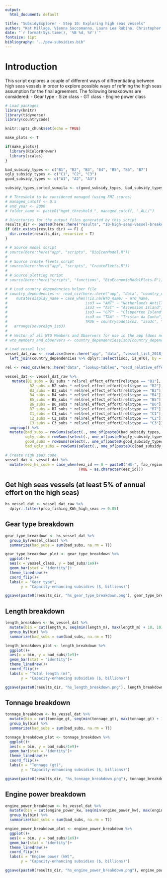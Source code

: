 ```yaml
---
output:
  html_document: default

title: "SubsidyExplorer - Step 10: Exploring high seas vessels"
author: "Kat Millage, Vienna Saccomanno, Laura Lea Rubino, Christopher Costello"
date: "`r format(Sys.time(), '%B %d, %Y')`"
fontsize: 11pt
bibliography: "../pew-subsidies.bib"
---
```


# Introduction 

This script explores a couple of different ways of differentiating between high seas vessels in order to explore possible ways of refining the high seas assumption for the final agreement. The following breakdowns are considered: 
- Gear type
- Size class
- GT class
- Engine power class

```r
# Load packages
library(knitr) 
library(tidyverse)
library(countrycode)

knitr::opts_chunk$set(echo = TRUE)

make_plots <- T

if(make_plots){
  library(RColorBrewer)
  library(scales)
}

bad_subsidy_types <- c("B1", "B2", "B3", "B4", "B5", "B6", "B7")
ugly_subsidy_types <- c("C1", "C2", "C3")
good_subsidy_types <- c("A1", "A2", "A3")

subsidy_types_sorted_sumaila <- c(good_subsidy_types, bad_subsidy_types, ugly_subsidy_types)

# # Threshold to be considered managed (using FMI scores)
# managed_cutoff <- 0.5
# end_year <- 2080
# folder_name <- paste0("mgmt_threshold_", managed_cutoff, "_ALL/")

# Directories for the output files generated by this script
results_dir <- paste0(here::here("results", "10-high-seas-vessel-breakdowns/"))
if (dir.exists(results_dir) == F) {
  dir.create(results_dir, recursive = T)
}
```

```r
# # Source model script
# source(here::here("app", "scripts", "BioEconModel.R"))
# 
# # Source create fleets script
# source(here::here("app", "scripts", "CreateFleets.R"))
# 
# # Source plotting script
# source(here::here("scripts", "functions", "BioEconomicModelPlots.R"))
```

```r
# # Load country dependencies helper file
# country_dependencies <- read_csv(here::here("app", "data", "country_dependencies.csv")) %>%
#    mutate(display_name = case_when(!is.na(WTO_name) ~ WTO_name,
#                                   iso3 == "ANT" ~ "Netherlands Antilles",
#                                   iso3 == "ASC" ~ "Ascension Island", 
#                                   iso3 == "CPT" ~ "Clipperton Island",
#                                   iso3 == "TAA" ~ "Tristan da Cunha",
#                                   TRUE ~ countrycode(iso3, "iso3c", "country.name"))) %>%
#   arrange(sovereign_iso3) 
# 
# # Vector of all WTO Members and Observers for use in the app [does not include the overseas territories associated with them]
# wto_members_and_observers <- country_dependencies$iso3[country_dependencies$is_WTO & !country_dependencies$is_overseas_territory]
```

```r
# Load vessel list
vessel_dat_raw <- read.csv(here::here("app", "data", "vessel_list_2018_final.csv"), stringsAsFactors = F) %>%
  left_join(country_dependencies %>% dplyr::select(iso3, is_WTO), by = c("flag_iso3" = "iso3"))

rel <- read_csv(here::here("data", "lookup-tables", "oecd_relative_effects_lookup_table.csv"))

vessel_dat <- vessel_dat_raw %>%
   mutate(B1_subs = B1_subs * rel$rel_effect_effort[rel$type == "B1"], 
           B2_subs = B2_subs * rel$rel_effect_effort[rel$type == "B2"],
           B3_subs = B3_subs * rel$rel_effect_effort[rel$type == "B3"],
           B4_subs = B4_subs * rel$rel_effect_effort[rel$type == "B4"],
           B5_subs = B5_subs * rel$rel_effect_effort[rel$type == "B5"], 
           B6_subs = B6_subs * rel$rel_effect_effort[rel$type == "B6"],
           B7_subs = B7_subs * rel$rel_effect_effort[rel$type == "B7"], 
           C1_subs = C1_subs * rel$rel_effect_effort[rel$type == "C1"], 
           C2_subs = C2_subs * rel$rel_effect_effort[rel$type == "C2"],
           C3_subs = C3_subs * rel$rel_effect_effort[rel$type == "C3"]) %>%
  ungroup() %>%
  mutate(bad_subs = rowSums(select(., one_of(paste0(bad_subsidy_types, "_subs")))),
         ugly_subs = rowSums(select(., one_of(paste0(ugly_subsidy_types, "_subs")))),
         good_subs = rowSums(select(., one_of(paste0(good_subsidy_types, "_subs")))),
         bad_ugly_subs = rowSums(select(., one_of(paste0(c(bad_subsidy_types, ugly_subsidy_types), "_subs")))))

# Create high seas code
vessel_dat <- vessel_dat %>%
  mutate(eez_hs_code = case_when(eez_id == 0 ~ paste0("HS-", fao_region),
                                 TRUE ~ as.character(eez_id)))
```

## Get high seas vessels (at least 5% of annual effort on the high seas)

```r
hs_vessel_dat <- vessel_dat_raw %>%
  dplyr::filter(prop_fishing_KWh_high_seas >= 0.05)

```

## Gear type breakdown

```r
gear_type_breakdown <- hs_vessel_dat %>%
  group_by(vessel_class) %>%
  summarize(bad_subs = sum(bad_subs, na.rm = T))

gear_type_breakdown_plot <- gear_type_breakdown %>%
  ggplot()+
  aes(x = vessel_class, y = bad_subs/1e9)+
  geom_bar(stat = "identity")+
  theme_linedraw()+
  coord_flip()+
  labs(x = "Gear type",
       y = "Capacity-enhancing subsidies ($, billions)")

ggsave(paste0(results_dir, "hs_gear_type_breakdown.png"), gear_type_breakdown_plot, width = 7.5, height = 6)
```

## Length breakdown

```r
length_breakdown <- hs_vessel_dat %>%
  mutate(bin = cut(length_m, seq(min(length_m), max(length_m) + 10, 10))) %>%
  group_by(bin) %>%
  summarize(bad_subs = sum(bad_subs, na.rm = T))

length_breakdown_plot <- length_breakdown %>%
  ggplot()+
  aes(x = bin, y = bad_subs/1e9)+
  geom_bar(stat = "identity")+
  theme_linedraw()+
  coord_flip()+
  labs(x = "Total length (m)",
       y = "Capacity-enhancing subsidies ($, billions)")

ggsave(paste0(results_dir, "hs_length_breakdown.png"), length_breakdown_plot, width = 7.5, height = 6)
```
## Tonnage breakdown

```r
tonnage_breakdown <- hs_vessel_dat %>%
  mutate(bin = cut(tonnage_gt, seq(min(tonnage_gt), max(tonnage_gt) + 100, 100))) %>%
  group_by(bin) %>%
  summarize(bad_subs = sum(bad_subs, na.rm = T))

tonnage_breakdown_plot <- tonnage_breakdown %>%
  ggplot()+
  aes(x = bin, y = bad_subs/1e9)+
  geom_bar(stat = "identity")+
  theme_linedraw()+
  coord_flip()+
  labs(x = "Tonnage (gt)",
       y = "Capacity-enhancing subsidies ($, billions)")

ggsave(paste0(results_dir, "hs_tonnage_breakdown.png"), tonnage_breakdown_plot, width = 7.5, height = 8)
```

## Engine power breakdown

```r
engine_power_breakdown <- hs_vessel_dat %>%
  mutate(bin = cut(engine_power_kw, seq(min(engine_power_kw), max(engine_power_kw) + 100, 100))) %>%
  group_by(bin) %>%
  summarize(bad_subs = sum(bad_subs, na.rm = T))

engine_power_breakdown_plot <- engine_power_breakdown %>%
  ggplot()+
  aes(x = bin, y = bad_subs/1e9)+
  geom_bar(stat = "identity")+
  theme_linedraw()+
  coord_flip()+
  labs(x = "Engine power (kW)",
       y = "Capacity-enhancing subsidies ($, billions)")

ggsave(paste0(results_dir, "hs_engine_power_breakdown.png"), engine_power_breakdown_plot, width = 7.5, height = 8)
```

<!-- ```{r} -->
<!-- # Load biological parameters for the model -->
<!-- bio_dat_regional <- read.csv(here::here("app", "data", "model_parameters_regional_3_regions.csv")) -->

<!-- # Regional parameter list -->
<!-- bio_dat_regional_list <- bio_dat_regional %>% -->
<!--   gather(region, value, -c(1:2)) %>% -->
<!--   group_by(region) %>% -->
<!--   group_split() -->
<!-- ``` -->

<!-- ```{r} -->
<!-- # Load proposal settings -->
<!-- proposal_settings <- read.csv(here::here("app", "data", "wto_proposal_settings_FINAL_AGREEMENT.csv"), stringsAsFactors = F) %>% -->
<!--   dplyr::filter(include != "Hide") -->

<!-- # Filter to final list of proposals to be included in database -->
<!-- included_proposals <- proposal_settings %>% -->
<!--   dplyr::filter(include %in% c("Yes", "Alternate")) %>% -->
<!--   mutate(display_name = case_when(proposal == "Default" ~ "None", -->
<!--                                   TRUE ~ title_tool)) %>% -->
<!--   dplyr::select(category, proposal, display_name) %>% -->
<!--   arrange(category) %>% -->
<!--   dplyr::filter(!(proposal %in% c("RD/TN/RL/126/Rev.2", "RD/TN/RL/119/Rev.1"))) %>% # remove blank entries created for tool -->
<!--   dplyr::filter(proposal != "Default") -->

<!-- proposal_choices <- included_proposals$proposal -->
<!-- names(proposal_choices) <- included_proposals$display_name -->
<!-- ``` -->

<!-- ```{r} -->
<!-- # Load cap/tier lookup table -->
<!-- cap_tier_lookup_table <- read_csv(here::here("app","data","cap_tier_lookup_table.csv")) -->

<!-- # Load S&DT lookup table -->
<!-- sdt_lookup_table <- read_csv(here::here("app", "data", "sdt_lookup_table.csv")) -->
<!-- ``` -->
<!-- ## Model proposals -->

<!-- ```{r} -->
<!-- proposal_results <- NULL -->
<!-- affected_subs <- NULL -->

<!-- for(i in 1:length(proposal_choices)){ -->

<!--   # Choose proposal -->
<!--   proposal_name <- proposal_choices[i] -->

<!--   print(proposal_name) -->

<!--   # Get all data for that proposal -->
<!--   selected_proposal <- proposal_settings %>% -->
<!--       dplyr::filter(proposal == proposal_name) -->

<!--   # Get all IUU conditions -->
<!--   iuu <-  -->
<!--     list("definitions" = unlist(str_split(selected_proposal$iuu_definitions, ", ")), -->
<!--          "assumption" = selected_proposal$iuu_assumption, -->
<!--          "percent" = selected_proposal$iuu_percent, -->
<!--          "scope" = selected_proposal$iuu_scope, -->
<!--          "scope_select" = unlist(str_split(selected_proposal$iuu_scope_select, ", ")), -->
<!--          "scope_manual" = unlist(str_split(selected_proposal$iuu_scope_manual, ", ")), -->
<!--          "allow_sdt" = selected_proposal$iuu_allow_sdt, -->
<!--          "sdt_ldc" = selected_proposal$iuu_sdt_ldc, -->
<!--          "sdt_what_ldc" = unlist(str_split(selected_proposal$iuu_sdt_what_ldc, ", ")), -->
<!--          "sdt_time_delay_ldc" = selected_proposal$iuu_sdt_time_delay_ldc, -->
<!--          "sdt_developing" = selected_proposal$iuu_sdt_developing, -->
<!--          "sdt_what_developing" = unlist(str_split(selected_proposal$iuu_sdt_what_developing, ", ")), -->
<!--          "sdt_time_delay_developing" = selected_proposal$iuu_sdt_time_delay_developing, -->
<!--          "sdt_sve" = selected_proposal$iuu_sdt_sve, -->
<!--          "sdt_what_sve" = unlist(str_split(selected_proposal$iuu_sdt_what_sve, ", ")), -->
<!--          "sdt_time_delay_sve" = selected_proposal$iuu_sdt_time_delay_sve) -->

<!--    # Get all OA conditions -->
<!--    oa <-  -->
<!--      list("definitions" = unlist(str_split(selected_proposal$oa_definitions, ", ")), -->
<!--           "scope" = selected_proposal$oa_scope, -->
<!--           "scope_select" = unlist(str_split(selected_proposal$oa_scope_select, ", ")), -->
<!--           "scope_manual" = unlist(str_split(selected_proposal$oa_scope_manual, ", ")), -->
<!--           "hs_cutoff" = selected_proposal$oa_hs_cutoff, -->
<!--           "length_cutoff" = selected_proposal$oa_length_cutoff, -->
<!--           "tonnage_cutoff" = selected_proposal$oa_tonnage_cutoff, -->
<!--           "engine_cutoff" = selected_proposal$oa_engine_cutoff, -->
<!--           "allow_sdt" = selected_proposal$oa_allow_sdt, -->
<!--           "sdt_ldc" = selected_proposal$oa_sdt_ldc, -->
<!--           "sdt_what_ldc" = unlist(str_split(selected_proposal$oa_sdt_what_ldc, ", ")), -->
<!--           "sdt_hs_cutoff_ldc" = selected_proposal$oa_sdt_hs_cutoff_ldc, -->
<!--           "sdt_time_delay_ldc" = selected_proposal$oa_sdt_time_delay_ldc, -->
<!--           "sdt_developing" = selected_proposal$oa_sdt_developing, -->
<!--           "sdt_what_developing" = unlist(str_split(selected_proposal$oa_sdt_what_developing, ", ")), -->
<!--           "sdt_hs_cutoff_developing" = selected_proposal$oa_sdt_hs_cutoff_developing, -->
<!--           "sdt_time_delay_developing" = selected_proposal$oa_sdt_time_delay_developing, -->
<!--           "sdt_sve" = selected_proposal$oa_sdt_sve, -->
<!--           "sdt_what_sve" = unlist(str_split(selected_proposal$oa_sdt_what_sve, ", ")), -->
<!--           "sdt_hs_cutoff_sve" = selected_proposal$oa_sdt_hs_cutoff_sve, -->
<!--           "sdt_time_delay_sve" = selected_proposal$oa_sdt_time_delay_sve) -->

<!--    # Get all Overcap conditions -->
<!--    overcap <-  -->
<!--      list("definitions" = unlist(str_split(selected_proposal$overcap_definitions, ", ")), -->
<!--           "scope" = selected_proposal$overcap_scope, -->
<!--           "scope_select" = unlist(str_split(selected_proposal$overcap_scope_select, ", ")), -->
<!--           "scope_manual" = unlist(str_split(selected_proposal$overcap_scope_manual, ", ")), -->
<!--           "hs_cutoff" = selected_proposal$overcap_hs_cutoff, -->
<!--           "length_cutoff" = selected_proposal$overcap_length_cutoff, -->
<!--           "tonnage_cutoff" = selected_proposal$overcap_tonnage_cutoff, -->
<!--           "engine_cutoff" = selected_proposal$overcap_engine_cutoff, -->
<!--           "allow_sdt" = selected_proposal$overcap_allow_sdt, -->
<!--           "sdt_ldc" = selected_proposal$overcap_sdt_ldc, -->
<!--           "sdt_what_ldc" = unlist(str_split(selected_proposal$overcap_sdt_what_ldc, ", ")), -->
<!--           "sdt_hs_cutoff_ldc" = selected_proposal$overcap_sdt_hs_cutoff_ldc, -->
<!--           "sdt_time_delay_ldc" = selected_proposal$overcap_sdt_time_delay_ldc, -->
<!--           "sdt_developing" = selected_proposal$overcap_sdt_developing, -->
<!--           "sdt_what_developing" = unlist(str_split(selected_proposal$overcap_sdt_what_developing, ", ")), -->
<!--           "sdt_hs_cutoff_developing" = selected_proposal$overcap_sdt_hs_cutoff_developing, -->
<!--           "sdt_time_delay_developing" = selected_proposal$overcap_sdt_time_delay_developing, -->
<!--           "sdt_sve" = selected_proposal$overcap_sdt_sve, -->
<!--           "sdt_what_sve" = unlist(str_split(selected_proposal$overcap_sdt_what_sve, ", ")), -->
<!--           "sdt_hs_cutoff_sve" = selected_proposal$overcap_sdt_hs_cutoff_sve, -->
<!--           "sdt_time_delay_sve" = selected_proposal$overcap_sdt_time_delay_sve) -->

<!--    # Get all Cap/Tier conditions -->
<!--    cap_tier =  -->
<!--      list("on_off" = selected_proposal$cap_on_off, -->
<!--           "subsidy_types" = unlist(str_split(selected_proposal$cap_subsidy_types, ", ")), -->
<!--           "tier_number" = selected_proposal$cap_tier_number, -->
<!--           "tier_system" = selected_proposal$tier_system, -->
<!--           "two_tier_cutoff" = selected_proposal$two_tier_cutoff, -->
<!--           "three_tier_cutoff" = as.numeric(unlist(str_split(selected_proposal$three_tier_cutoff, ", "))), -->
<!--           "tier1_cap_rule" = selected_proposal$tier1_cap_rule, -->
<!--           "tier2_cap_rule" = selected_proposal$tier2_cap_rule, -->
<!--           "tier3_cap_rule" = selected_proposal$tier3_cap_rule, -->
<!--           "tier1_cap_value" = selected_proposal$tier1_cap_value, -->
<!--           "tier1_cap_percent" = selected_proposal$tier1_cap_percent, -->
<!--           "tier1_cap_best_percent_subs" = selected_proposal$tier1_cap_best_percent_subs, -->
<!--           "tier1_cap_best_percent_landed_value" = selected_proposal$tier1_cap_best_percent_landed_value, -->
<!--           "tier1_cap_best_percent_fishers" = selected_proposal$tier1_cap_best_percent_fishers, -->
<!--           "tier2_cap_value" = selected_proposal$tier2_cap_value, -->
<!--           "tier2_cap_percent" = selected_proposal$tier2_cap_percent, -->
<!--           "tier2_cap_best_percent_subs" = selected_proposal$tier2_cap_best_percent_subs, -->
<!--           "tier2_cap_best_percent_landed_value" = selected_proposal$tier2_cap_best_percent_landed_value, -->
<!--           "tier2_cap_best_percent_fishers" = selected_proposal$tier2_cap_best_percent_fishers, -->
<!--           "tier3_cap_value" = selected_proposal$tier3_cap_value, -->
<!--           "tier3_cap_percent" = selected_proposal$tier3_cap_percent, -->
<!--           "tier3_cap_best_percent_subs" = selected_proposal$tier3_cap_best_percent_subs, -->
<!--           "tier3_cap_best_percent_landed_value" = selected_proposal$tier3_cap_best_percent_landed_value, -->
<!--           "tier3_cap_best_percent_fishers" = selected_proposal$tier3_cap_best_percent_fishers) -->

<!--    # Find fleets -->
<!--     fleet <-  CreateFleets( -->
<!--       vessel_list = vessel_dat, -->
<!--       iuu = iuu, -->
<!--       oa = oa, -->
<!--       overcap = overcap, -->
<!--       cap_tier = cap_tier, -->
<!--       managed_threshold = managed_cutoff, -->
<!--       subsidy_types_all = subsidy_types_sorted_sumaila, -->
<!--       cap_tier_lookup = cap_tier_lookup_table, -->
<!--       country_lookup = country_dependencies, -->
<!--       sdt_lookup = sdt_lookup_table) -->

<!--     # Make list of fleets for bioeconomic model -->
<!--     fleet_list <- fleet$summary %>% -->
<!--       group_by(region) %>% -->
<!--       group_split() -->
<!--     names(fleet_list) <- colnames(bio_dat_regional)[-c(1:2)] -->

<!--     # Run model -->
<!--     results <- pmap_df(list(fleet = fleet_list, -->
<!--                             region = names(fleet_list), -->
<!--                             bio_param = bio_dat_regional_list), -->
<!--                        BioEconModel, -->
<!--                        end_year = end_year, -->
<!--                        return = "all") -->

<!--     # Extract model timeseries results -->
<!--     results_ts <- results %>% -->
<!--       dplyr::filter(Year > 2018) %>% -->
<!--       group_by(Year, Variable, Fleet) %>% -->
<!--       mutate(Diff = case_when(BAU != 0 ~ (Reform - BAU) / abs(BAU), -->
<!--       TRUE ~ 0)) %>% -->
<!--       ungroup() %>% -->
<!--       mutate(run_id = proposal_name, -->
<!--              run_name = names(proposal_name), -->
<!--              run_group = unique(proposal_settings$category[proposal_settings$proposal == proposal_name])) -->

<!--       write_csv(results_ts, paste0(results_dir, str_replace_all(names(proposal_name), "/", "_"), ".csv")) -->

<!--     # Add to data frame -->
<!--       proposal_results <- proposal_results %>% -->
<!--         bind_rows(results_ts) -->

<!--     # Extract affected/unaffected subsidies amounts and convert back to absolute dollars -->
<!--       affected_subs_raw <- fleet$vessels %>% -->
<!--         group_by(region) %>% -->
<!--         summarize_at(vars(A1_subs:C3_subs, A1_subs_removed:C3_subs_removed), sum, na.rm = T) %>% -->
<!--         gather("type", "value", -region) %>% -->
<!--         mutate(category = ifelse(grepl("removed", type), "removed", "base")) %>% -->
<!--         mutate(type = str_replace(type, "_subs_removed", "")) %>% -->
<!--         mutate(type = str_replace(type, "_subs", "")) %>% -->
<!--         left_join(rel, by = "type") %>% -->
<!--         mutate(rel_effect_effort = ifelse(is.na(rel_effect_effort), 1, rel_effect_effort)) %>% -->
<!--         mutate(value_real = value/rel_effect_effort) %>% -->
<!--         group_by(region, category) %>% -->
<!--         summarize(value_real = sum(value_real, na.rm = T)) %>% -->
<!--         ungroup() %>% -->
<!--         group_by(region) %>% -->
<!--         summarize(subs_base = value_real[category == "base"], -->
<!--                   subs_affected = value_real[category == "removed"], -->
<!--                   percent_subs_affected = (value_real[category == "removed"]/value_real[category == "base"])*100) -->

<!--       affected_subs_out <- data_frame(run_id = rep(proposal_name, length.out = 3), -->
<!--                                       run_name = rep(names(proposal_name), length.out = 3), -->
<!--                                       run_group = rep(unique(proposal_settings$category[proposal_settings$proposal == proposal_name]), length.out = 3), -->
<!--                                       region = c("atlantic", "indian", "pacific")) %>% -->
<!--         left_join(affected_subs_raw, by = "region") -->

<!--       # Add to data frame -->
<!--       affected_subs <- affected_subs %>% -->
<!--         bind_rows(affected_subs_out) -->

<!-- } -->
<!-- ``` -->

<!-- Add in most ambitious result and combine into single dataset -->

<!-- ```{r} -->
<!-- # Load most ambitous results from previous script -->
<!-- most_ambitious_results <- read_csv(paste0(here::here("results", "06-run-model/"), "mgmt_threshold_", managed_cutoff, "/", "BC_rel_ts_data.csv")) %>% -->
<!--   mutate(run_id = "Ambitious Reform", -->
<!--          run_group = "Ambitious Reform") -->

<!-- # Combine with ts data -->
<!-- all_ts_results <- proposal_results %>% -->
<!--   bind_rows(most_ambitious_results) -->

<!-- # Get subsidies affected for most ambitious scenario -->
<!-- most_ambitious_subs_affected <- vessel_dat_raw %>% -->
<!--   mutate(subs_base = bad_subs + good_subs + ugly_subs, -->
<!--          subs_affected = bad_subs + ugly_subs) %>% -->
<!--   group_by(region) %>% -->
<!--   summarize(subs_base = sum(subs_base, na.rm = T), -->
<!--             subs_affected = sum(subs_affected, na.rm = T)) %>% -->
<!--   mutate(percent_subs_affected = (subs_affected/subs_base)*100) -->

<!-- # Combine with subs affected data -->
<!-- all_subs_affected <- data_frame(run_id = rep("Ambitious Reform", 3), -->
<!--                                 run_name = rep("All bad and ugly subsidies", 3), -->
<!--                                 run_group = rep("Ambitious Reform", 3)) %>% -->
<!--   bind_cols(most_ambitious_subs_affected) %>% -->
<!--   bind_rows(affected_subs) -->
<!-- ``` -->

<!-- ## Make nice databases (global and regional) -->

<!-- ```{r} -->
<!-- # We want these to be ordered by date within each category, so we need to go back to our list -->
<!-- date_order <- proposal_settings %>% -->
<!--   dplyr::select(title_tool, date) %>% -->
<!--   rownames_to_column("order") %>% -->
<!--   mutate(order = as.numeric(order)) -->

<!-- # Collect global results -->
<!-- all_results_global_output_table <- all_ts_results %>% -->
<!--   dplyr::filter(Year %in% c(2050, end_year)) %>% -->
<!--   dplyr::filter(Variable %in% c("biomass", "catches_total", "revenue_total", "u_mort_total")) %>% -->
<!--   group_by(Year, Variable, Fleet, run_id, run_name, run_group) %>% -->
<!--   summarize(BAU_tot = sum(BAU, na.rm = T), -->
<!--             Reform_tot = sum(Reform, na.rm = T), -->
<!--             Diff_tot = case_when(BAU_tot != 0 ~ (Reform_tot - BAU_tot)/abs(BAU_tot), -->
<!--                             TRUE ~ 0)) %>% -->
<!--   ungroup() %>% -->
<!--   mutate(Variable = case_when(Variable == "biomass" ~ "Biomass", -->
<!--                                 Variable == "catches_total" ~ "Catches", -->
<!--                                 Variable == "revenue_total" ~ "Revenue", -->
<!--                                 Variable == "u_mort_total" ~ "Fishing Mortality")) %>% -->
<!--   dplyr::select(Id = run_id, -->
<!--                 Name = run_name, -->
<!--                 Category = run_group,  -->
<!--                 Year, -->
<!--                 Diff_tot, -->
<!--                 Variable) %>% -->
<!--   spread(Variable, Diff_tot) %>% -->
<!--   left_join(date_order %>% dplyr::select(Name = title_tool, order), by = "Name") %>% -->
<!--   mutate(Category = factor(Category, levels = c("Ambitious Reform", "IUU", "OFOC", "Overfished", "Other & Multiple"))) %>% -->
<!--   arrange(Category, order, Year) %>% -->
<!--   dplyr::select(-order) -->

<!-- write.csv(all_results_global_output_table, paste0(results_dir, "all_results_global_output_table.csv")) -->

<!-- # Now make a pretty version for 2050 only -->
<!-- all_results_global_output_table_2050_pretty <- all_results_global_output_table %>% -->
<!--   dplyr::filter(Year == 2050) %>% -->
<!--   ungroup() %>% -->
<!--   mutate(Biomass = round(Biomass*100, 2), -->
<!--          Catches = round(Catches*100, 2), -->
<!--          Revenue = round(Revenue*100, 2), -->
<!--          `Fishing Mortality` = round(`Fishing Mortality`*100, 2)) %>% -->
<!--   rename(`Change in biomass (%, 2050)` = Biomass, -->
<!--          `Change in catch (%, 2050)` = Catches, -->
<!--          `Change in revenue (%, 2050)` = Revenue, -->
<!--          `Change in fishing mortality (%, 2050)` = `Fishing Mortality`) %>% -->
<!--   dplyr::select(-Year) -->

<!-- write.csv(all_results_global_output_table_2050_pretty, paste0(results_dir, "all_results_global_output_table_2050_pretty.csv")) -->

<!-- # Now make a pretty version for 2080 only -->
<!-- all_results_global_output_table_2080_pretty <- all_results_global_output_table %>% -->
<!--   dplyr::filter(Year == 2080) %>% -->
<!--   ungroup() %>% -->
<!--   mutate(Biomass = round(Biomass*100, 2), -->
<!--          Catches = round(Catches*100, 2), -->
<!--          Revenue = round(Revenue*100, 2), -->
<!--          `Fishing Mortality` = round(`Fishing Mortality`*100, 2)) %>% -->
<!--   rename(`Change in biomass (%, 2080)` = Biomass, -->
<!--          `Change in catch (%, 2080)` = Catches, -->
<!--          `Change in revenue (%, 2080)` = Revenue, -->
<!--          `Change in fishing mortality (%, 2080)` = `Fishing Mortality`) %>% -->
<!--   dplyr::select(-Year) -->

<!-- write.csv(all_results_global_output_table_2080_pretty, paste0(results_dir, "all_results_global_output_table_2080_pretty.csv")) -->

<!-- # Combine -->
<!-- all_results_global_output_table_pretty <- all_results_global_output_table_2050_pretty %>% -->
<!--   left_join(all_results_global_output_table_2080_pretty %>% dplyr::select(-Name, -Category)) -->

<!-- write.csv(all_results_global_output_table_pretty, paste0(results_dir, "all_results_global_output_table_pretty.csv")) -->

<!-- # Now let's get affected subs globally -->
<!-- all_subs_affected_global <- all_subs_affected %>% -->
<!--   group_by(run_id, run_name, run_group) %>% -->
<!--   summarize(subs_base = sum(subs_base), -->
<!--             subs_affected = sum(subs_affected)) %>% -->
<!--   ungroup() %>% -->
<!--   mutate(percent_subs_affected = round((subs_affected/subs_base)*100, 2)) -->

<!-- # And add to table -->
<!-- global_database <- all_results_global_output_table_pretty %>% -->
<!--   left_join(all_subs_affected_global %>% dplyr::select(Id = run_id, subs_affected, percent_subs_affected)) %>% -->
<!--   rename(`Subsidies affected ($)` = subs_affected, -->
<!--          `Subsidies affected (%)` = percent_subs_affected) -->

<!-- write.csv(global_database, paste0(results_dir, "SubsidyExplorer_proposal_results_global.csv")) -->
<!-- ``` -->

<!-- ```{r} -->
<!-- # Now do regional -->
<!-- all_results_regional_output_table <- all_ts_results %>% -->
<!--   dplyr::filter(Year %in% c(2050, end_year)) %>% -->
<!--   dplyr::filter(Variable %in% c("biomass", "catches_total", "revenue_total", "u_mort_total")) %>% -->
<!--   mutate(Variable = case_when(Variable == "biomass" ~ "Biomass", -->
<!--                                 Variable == "catches_total" ~ "Catches", -->
<!--                                 Variable == "revenue_total" ~ "Revenue", -->
<!--                                 Variable == "u_mort_total" ~ "Fishing Mortality")) %>% -->
<!--   dplyr::select(Id = run_id, -->
<!--                 Name = run_name, -->
<!--                 Category = run_group,  -->
<!--                 Year, -->
<!--                 Region, -->
<!--                 Diff, -->
<!--                 Variable) %>% -->
<!--   spread(Variable, Diff) %>% -->
<!--   left_join(date_order %>% dplyr::select(Name = title_tool, order), by = "Name") %>% -->
<!--   mutate(Category = factor(Category, levels = c("Ambitious Reform", "IUU", "OFOC", "Overfished", "Other & Multiple"))) %>% -->
<!--   arrange(Region, Category, order, Year) %>% -->
<!--   dplyr::select(-order) -->

<!-- write.csv(all_results_regional_output_table, paste0(results_dir, "all_results_regional_output_table.csv")) -->

<!-- # Now make a pretty version for 2050 only -->
<!-- all_results_regional_output_table_2050_pretty <- all_results_regional_output_table %>% -->
<!--   dplyr::filter(Year == 2050) %>% -->
<!--   ungroup() %>% -->
<!--   mutate(Biomass = round(Biomass*100, 2), -->
<!--          Catches = round(Catches*100, 2), -->
<!--          Revenue = round(Revenue*100, 2), -->
<!--          `Fishing Mortality` = round(`Fishing Mortality`*100, 2)) %>% -->
<!--   rename(`Change in biomass (%, 2050)` = Biomass, -->
<!--          `Change in catch (%, 2050)` = Catches, -->
<!--          `Change in revenue (%, 2050)` = Revenue, -->
<!--          `Change in fishing mortality (%, 2050)` = `Fishing Mortality`) %>% -->
<!--   dplyr::select(-Year) %>% -->
<!--   mutate(Region = case_when(Region == "atlantic" ~ "Atlantic Ocean", -->
<!--                             Region == "indian" ~ "Indian Ocean", -->
<!--                             Region == "pacific" ~ "Pacific Ocean")) -->

<!-- write.csv(all_results_regional_output_table_2050_pretty, paste0(results_dir, "all_results_regional_output_table_2050_pretty.csv")) -->

<!-- # Now make a pretty version for 2080 only -->
<!-- all_results_regional_output_table_2080_pretty <- all_results_regional_output_table %>% -->
<!--   dplyr::filter(Year == 2080) %>% -->
<!--   ungroup() %>% -->
<!--   mutate(Biomass = round(Biomass*100, 2), -->
<!--          Catches = round(Catches*100, 2), -->
<!--          Revenue = round(Revenue*100, 2), -->
<!--          `Fishing Mortality` = round(`Fishing Mortality`*100, 2)) %>% -->
<!--   rename(`Change in biomass (%, 2080)` = Biomass, -->
<!--          `Change in catch (%, 2080)` = Catches, -->
<!--          `Change in revenue (%, 2080)` = Revenue, -->
<!--          `Change in fishing mortality (%, 2080)` = `Fishing Mortality`) %>% -->
<!--   dplyr::select(-Year) %>% -->
<!--   mutate(Region = case_when(Region == "atlantic" ~ "Atlantic Ocean", -->
<!--                             Region == "indian" ~ "Indian Ocean", -->
<!--                             Region == "pacific" ~ "Pacific Ocean")) -->

<!-- write.csv(all_results_regional_output_table_2080_pretty, paste0(results_dir, "all_results_regional_output_table_2080_pretty.csv")) -->

<!-- # Combine -->
<!-- all_results_regional_output_table_pretty <- all_results_regional_output_table_2050_pretty %>% -->
<!--   left_join(all_results_regional_output_table_2080_pretty %>% dplyr::select(-Name, -Category)) -->

<!-- write.csv(all_results_regional_output_table_pretty, paste0(results_dir, "all_results_regional_output_table_pretty.csv")) -->

<!-- # And add affected subsidies to table -->
<!-- regional_database <- all_results_regional_output_table_pretty %>% -->
<!--   left_join(all_subs_affected %>% -->
<!--               mutate(region = case_when(region == "atlantic" ~ "Atlantic Ocean", -->
<!--                                         region == "indian" ~ "Indian Ocean", -->
<!--                                         region == "pacific" ~ "Pacific Ocean")) %>% -->
<!--               mutate(percent_subs_affected = round(percent_subs_affected, 2)) %>% -->
<!--               dplyr::select(Id = run_id, Region = region, subs_affected, percent_subs_affected)) %>% -->
<!--   rename(`Subsidies affected ($)` = subs_affected, -->
<!--          `Subsidies affected (%)` = percent_subs_affected) -->

<!-- write.csv(regional_database, paste0(results_dir, "SubsidyExplorer_proposal_results_regional.csv")) -->
<!-- ``` -->

<!-- ```{r} -->
<!-- # # Now make a min, max, and average for each proposal type -->
<!-- # summary_results_global_2050_pretty <- all_results_global_output_table_2050_pretty %>% -->
<!-- #   gather(Variable, Value, c("Biomass", "Catches", "Revenue", "Fishing Mortality")) %>% -->
<!-- #   group_by(Category, Year, Variable) %>% -->
<!-- #   summarize(Minimum = min(Value, na.rm = T), -->
<!-- #             Maximum = max(Value, na.rm = T), -->
<!-- #             Median = median(Value, na.rm = T), -->
<!-- #             Mean = mean(Value, na.rm = T)) %>% -->
<!-- #   arrange(Category) -->
<!-- #  -->
<!-- # write.csv(summary_results_global_2050_pretty, paste0(results_dir, "summary_results_global_2050_pretty.csv")) -->
<!-- #  -->
<!-- # # Get rounded end values for the most ambitious scenario -->
<!-- # global_biomass_2050 <- round(all_results_global_output_table$Biomass[all_results_global_output_table$Year == 2050 & all_results_global_output_table$Id == "Ambitious Reform"]*100, 2) -->
<!-- # global_biomass_end <- round(all_results_global_output_table$Biomass[all_results_global_output_table$Year == end_year & all_results_global_output_table$Id == "Ambitious Reform"]*100, 2) -->
<!-- #  -->
<!-- # global_catches_2050 <- round(all_results_global_output_table$Catches[all_results_global_output_table$Year == 2050 & all_results_global_output_table$Id == "Ambitious Reform"]*100, 2) -->
<!-- # global_catches_end <- round(all_results_global_output_table$Catches[all_results_global_output_table$Year == end_year & all_results_global_output_table$Id == "Ambitious Reform"]*100, 2) -->

<!-- # # Now make a min, max, and average for each proposal type -->
<!-- # summary_results_regional_2050_pretty <- all_results_regional_output_table_2050_pretty %>% -->
<!-- #   gather(Variable, Value, c("Biomass", "Catches", "Revenue", "Fishing Mortality")) %>% -->
<!-- #   group_by(Region, Category, Year, Variable) %>% -->
<!-- #   summarize(Minimum = min(Value, na.rm = T), -->
<!-- #             Maximum = max(Value, na.rm = T), -->
<!-- #             Median = median(Value, na.rm = T), -->
<!-- #             Mean = mean(Value, na.rm = T)) %>% -->
<!-- #   arrange(Region, Category) -->
<!-- #  -->
<!-- # write.csv(summary_results_regional_2050_pretty, paste0(results_dir, "summary_results_regional_2050_pretty.csv")) -->
<!-- ``` -->

<!-- ## Plots -->

<!-- ```{r} -->
<!-- if(make_plots){ -->
<!--   # A) global (aggregated) "kobe" final year plot -->
<!--   box_2050_plot <- BioEconomicModelPlots(dat = all_ts_results, -->
<!--                                          spatial_res = "global", -->
<!--                                          temporal_res = "last", -->
<!--                                          end_year = 2050, -->
<!--                                          plot_name = "box_scenario_type_2050_plot", -->
<!--                                          plot_width = 7.5, -->
<!--                                          plot_height = 6, -->
<!--                                          results_dir = results_dir, -->
<!--                                          group_var = "run_group", -->
<!--                                          color_var = "run_group", -->
<!--                                          legend_pos_manual = "bottom", -->
<!--                                          legend_name = "Scenario Type", -->
<!--                                          plot_type = "box") -->

<!-- ggsave(paste0(results_dir, "proposal_effects_2050_boxplot.tiff"), box_2050_plot, width = 7.5, height = 6) -->
<!-- } -->
<!-- ``` -->

<!-- ## Do the same with absolute values -->

<!-- ```{r} -->
<!-- # # We want these to be ordered by date within each category, so we need to go back to our list -->
<!-- # date_order <- proposal_settings %>% -->
<!-- #   dplyr::select(title_tool, date) %>% -->
<!-- #   rownames_to_column("order") %>% -->
<!-- #   mutate(order = as.numeric(order)) -->
<!-- #  -->
<!-- # # Collect global results -->
<!-- # all_results_global_output_table_absolute <- plot_results %>% -->
<!-- #   dplyr::filter(Year %in% c(2050, end_year)) %>% -->
<!-- #   dplyr::filter(Variable %in% c("biomass", "catches_total", "revenue_total")) %>% -->
<!-- #   group_by(Year, Variable, Fleet, run_id, run_name, run_group) %>% -->
<!-- #   summarize(BAU_tot = sum(BAU, na.rm = T), -->
<!-- #             Reform_tot = sum(Reform, na.rm = T), -->
<!-- #             Diff_tot = case_when(BAU_tot != 0 ~ Reform_tot - BAU_tot, -->
<!-- #                             TRUE ~ 0)) %>% -->
<!-- #   ungroup() %>% -->
<!-- #   mutate(Variable = case_when(Variable == "biomass" ~ "Biomass", -->
<!-- #                                 Variable == "catches_total" ~ "Catches", -->
<!-- #                                 Variable == "revenue_total" ~ "Revenue")) %>% -->
<!-- #   dplyr::select(Id = run_id, -->
<!-- #                 Name = run_name, -->
<!-- #                 Category = run_group,  -->
<!-- #                 Year, -->
<!-- #                 Diff_tot_absolute = Diff_tot, -->
<!-- #                 Variable) %>% -->
<!-- #   spread(Variable, Diff_tot_absolute) %>% -->
<!-- #   left_join(date_order %>% dplyr::select(Name = title_tool, order), by = "Name") %>% -->
<!-- #   mutate(Category = factor(Category, levels = c("Ambitious Reform", "IUU", "OFOC", "Overfished", "Other & Multiple"))) %>% -->
<!-- #   arrange(Category, order, Year) %>% -->
<!-- #   dplyr::select(-order) -->
<!-- #  -->
<!-- # write.csv(all_results_global_output_table_absolute, paste0(results_dir, "all_results_global_output_table_absolute.csv")) -->

<!-- # write.csv(all_results_global_absolute_table, paste0(results_dir, "all_results_global_absolute_table.csv")) -->
<!-- #  -->
<!-- # all_results_regional_absolute_table <- plot_results %>% -->
<!-- #   dplyr::filter(Year %in% c(2050, end_year)) %>% -->
<!-- #   dplyr::filter(Variable %in% c("biomass", "catches_total")) %>% -->
<!-- #   mutate(Variable = case_when(Variable == "biomass" ~ "Biomass", -->
<!-- #                                 Variable == "catches_total" ~ "Catches")) %>% -->
<!-- #   mutate(abs_Diff = case_when(BAU != 0 ~ Reform-BAU, -->
<!-- #                               TRUE ~ 0)) %>% -->
<!-- #   dplyr::select(Id = run_id, -->
<!-- #                 Name = run_name, -->
<!-- #                 Category = run_group,  -->
<!-- #                 Year, -->
<!-- #                 Region, -->
<!-- #                 abs_Diff, -->
<!-- #                 Variable) %>% -->
<!-- #   spread(Variable, abs_Diff) -->
<!-- #  -->
<!-- # write.csv(all_results_regional_absolute_table, paste0(results_dir, "all_results_regional_absolute_table.csv")) -->
<!-- ``` -->

<!-- ```{r} -->
<!-- # # Weight of a mature dairy cow in mt -->
<!-- # cow_weight <- 0.6803886 -->
<!-- #  -->
<!-- # all_results_global_cow_equivalent_table <- plot_results %>% -->
<!-- #   dplyr::filter(Year %in% c(2050, end_year)) %>% -->
<!-- #   dplyr::filter(Variable %in% c("biomass", "catches_total")) %>% -->
<!-- #   group_by(Year, Variable, Fleet, run_id, run_name, run_group) %>% -->
<!-- #   summarize(BAU_tot = sum(BAU, na.rm = T), -->
<!-- #             Reform_tot = sum(Reform, na.rm = T), -->
<!-- #             abs_Diff_tot = case_when(BAU_tot != 0 ~ Reform_tot-BAU_tot, -->
<!-- #                                      TRUE ~ 0), -->
<!-- #             cow_Diff = abs_Diff_tot*cow_weight) %>% -->
<!-- #   ungroup() %>% -->
<!-- #   mutate(Variable = case_when(Variable == "biomass" ~ "Biomass", -->
<!-- #                               Variable == "catches_total" ~ "Catches")) %>% -->
<!-- #   dplyr::select(Id = run_id, -->
<!-- #                 Name = run_name, -->
<!-- #                 Category = run_group,  -->
<!-- #                 Year, -->
<!-- #                 cow_Diff, -->
<!-- #                 Variable) %>% -->
<!-- #   spread(Variable, cow_Diff) -->
<!-- #  -->
<!-- # write.csv(all_results_global_cow_equivalent_table, paste0(results_dir, "all_results_global_cow_equivalent_table.csv")) -->
<!-- #  -->
<!-- # all_results_regional_cow_equivalent_table <- plot_results %>% -->
<!-- #   dplyr::filter(Year %in% c(2050, end_year)) %>% -->
<!-- #   dplyr::filter(Variable %in% c("biomass", "catches_total")) %>% -->
<!-- #   mutate(Variable = case_when(Variable == "biomass" ~ "Biomass", -->
<!-- #                                 Variable == "catches_total" ~ "Catches")) %>% -->
<!-- #   mutate(abs_Diff = case_when(BAU != 0 ~ Reform-BAU, -->
<!-- #                               TRUE ~ 0), -->
<!-- #          cow_Diff = abs_Diff*cow_weight) %>% -->
<!-- #   dplyr::select(Id = run_id, -->
<!-- #                 Name = run_name, -->
<!-- #                 Category = run_group,  -->
<!-- #                 Year, -->
<!-- #                 Region, -->
<!-- #                 cow_Diff, -->
<!-- #                 Variable) %>% -->
<!-- #   spread(Variable, cow_Diff) -->
<!-- #  -->
<!-- # write.csv(all_results_regional_cow_equivalent_table, paste0(results_dir, "all_results_regional_cow_equivalent_table.csv")) -->

<!-- ``` -->

